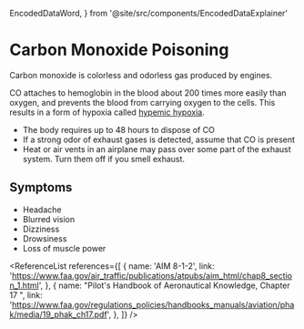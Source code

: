   EncodedDataWord,
} from '@site/src/components/EncodedDataExplainer'

# Carbon Monoxide Poisoning

Carbon monoxide is colorless and odorless gas produced by engines.

CO attaches to hemoglobin in the blood about 200 times more easily than oxygen,
and prevents the blood from carrying oxygen to the cells. This results in a form
of hypoxia called [hypemic hypoxia](/topics/aeromedial/hypoxia).

- The body requires up to 48 hours to dispose of CO
- If a strong odor of exhaust gases is detected, assume that CO is present
- Heat or air vents in an airplane may pass over some part of the exhaust
  system. Turn them off if you smell exhaust.

## Symptoms

- Headache
- Blurred vision
- Dizziness
- Drowsiness
- Loss of muscle power

<ReferenceList
  references={[
    {
      name: 'AIM 8-1-2',
      link: 'https://www.faa.gov/air_traffic/publications/atpubs/aim_html/chap8_section_1.html',
    },
    {
      name: "Pilot's Handbook of Aeronautical Knowledge, Chapter 17 ",
      link: 'https://www.faa.gov/regulations_policies/handbooks_manuals/aviation/phak/media/19_phak_ch17.pdf',
    },
  ]}
/>
